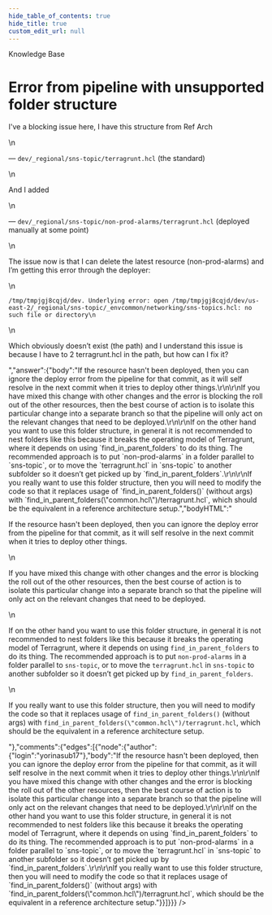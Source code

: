 ```yaml
---
hide_table_of_contents: true
hide_title: true
custom_edit_url: null
---
```



<CenterLayout>
<span class="title">Knowledge Base</span>
<h1>Error from pipeline with unsupported folder structure</h1>
<GitHub json={{"id":"D_kwDOF8slf84AO3hC","number":222,"author":{"login":"yorinasub17"},"title":"Error from pipeline with unsupported folder structure","body":"I've a blocking issue here, I have this structure from Ref Arch\r\n\r\n— `dev/_regional/sns-topic/terragrunt.hcl` (the standard)\r\n\r\nAnd I added\r\n\r\n— `dev/_regional/sns-topic/non-prod-alarms/terragrunt.hcl` (deployed manually at some point)\r\n\r\nThe issue now is that I can delete the latest resource (non-prod-alarms) and I’m getting this error through the deployer:\r\n\r\n```\r\n/tmp/tmpjgj8cqjd/dev. Underlying error: open /tmp/tmpjgj8cqjd/dev/us-east-2/_regional/sns-topic/_envcommon/networking/sns-topics.hcl: no such file or directory\r\n```\r\n\r\nWhich obviously doesn’t exist (the path) and I understand this issue is because I have to 2 terragrunt.hcl in the path, but how can I fix it?","bodyHTML":"<p dir=\"auto\">I've a blocking issue here, I have this structure from Ref Arch</p>\n<p dir=\"auto\">— <code class=\"notranslate\">dev/_regional/sns-topic/terragrunt.hcl</code> (the standard)</p>\n<p dir=\"auto\">And I added</p>\n<p dir=\"auto\">— <code class=\"notranslate\">dev/_regional/sns-topic/non-prod-alarms/terragrunt.hcl</code> (deployed manually at some point)</p>\n<p dir=\"auto\">The issue now is that I can delete the latest resource (non-prod-alarms) and I’m getting this error through the deployer:</p>\n<div class=\"snippet-clipboard-content notranslate position-relative overflow-auto\" data-snippet-clipboard-copy-content=\"/tmp/tmpjgj8cqjd/dev. Underlying error: open /tmp/tmpjgj8cqjd/dev/us-east-2/_regional/sns-topic/_envcommon/networking/sns-topics.hcl: no such file or directory\"><pre class=\"notranslate\"><code>/tmp/tmpjgj8cqjd/dev. Underlying error: open /tmp/tmpjgj8cqjd/dev/us-east-2/_regional/sns-topic/_envcommon/networking/sns-topics.hcl: no such file or directory\n</code></pre></div>\n<p dir=\"auto\">Which obviously doesn’t exist (the path) and I understand this issue is because I have to 2 terragrunt.hcl in the path, but how can I fix it?</p>","answer":{"body":"If the resource hasn't been deployed, then you can ignore the deploy error from the pipeline for that commit, as it will self resolve in the next commit when it tries to deploy other things.\r\n\r\nIf you have mixed this change with other changes and the error is blocking the roll out of the other resources, then the best course of action is to isolate this particular change into a separate branch so that the pipeline will only act on the relevant changes that need to be deployed.\r\n\r\nIf on the other hand you want to use this folder structure, in general it is not recommended to nest folders like this because it breaks the operating model of Terragrunt, where it depends on using `find_in_parent_folders` to do its thing. The recommended approach is to put `non-prod-alarms` in a folder parallel to `sns-topic`, or to move the `terragrunt.hcl` in `sns-topic` to another subfolder so it doesn’t get picked up by `find_in_parent_folders`.\r\n\r\nIf you really want to use this folder structure, then you will need to modify the code so that it replaces usage of `find_in_parent_folders()` (without args) with `find_in_parent_folders(\"common.hcl\")/terragrunt.hcl`, which should be the equivalent in a reference architecture setup.","bodyHTML":"<p dir=\"auto\">If the resource hasn't been deployed, then you can ignore the deploy error from the pipeline for that commit, as it will self resolve in the next commit when it tries to deploy other things.</p>\n<p dir=\"auto\">If you have mixed this change with other changes and the error is blocking the roll out of the other resources, then the best course of action is to isolate this particular change into a separate branch so that the pipeline will only act on the relevant changes that need to be deployed.</p>\n<p dir=\"auto\">If on the other hand you want to use this folder structure, in general it is not recommended to nest folders like this because it breaks the operating model of Terragrunt, where it depends on using <code class=\"notranslate\">find_in_parent_folders</code> to do its thing. The recommended approach is to put <code class=\"notranslate\">non-prod-alarms</code> in a folder parallel to <code class=\"notranslate\">sns-topic</code>, or to move the <code class=\"notranslate\">terragrunt.hcl</code> in <code class=\"notranslate\">sns-topic</code> to another subfolder so it doesn’t get picked up by <code class=\"notranslate\">find_in_parent_folders</code>.</p>\n<p dir=\"auto\">If you really want to use this folder structure, then you will need to modify the code so that it replaces usage of <code class=\"notranslate\">find_in_parent_folders()</code> (without args) with <code class=\"notranslate\">find_in_parent_folders(\"common.hcl\")/terragrunt.hcl</code>, which should be the equivalent in a reference architecture setup.</p>"},"comments":{"edges":[{"node":{"author":{"login":"yorinasub17"},"body":"If the resource hasn't been deployed, then you can ignore the deploy error from the pipeline for that commit, as it will self resolve in the next commit when it tries to deploy other things.\r\n\r\nIf you have mixed this change with other changes and the error is blocking the roll out of the other resources, then the best course of action is to isolate this particular change into a separate branch so that the pipeline will only act on the relevant changes that need to be deployed.\r\n\r\nIf on the other hand you want to use this folder structure, in general it is not recommended to nest folders like this because it breaks the operating model of Terragrunt, where it depends on using `find_in_parent_folders` to do its thing. The recommended approach is to put `non-prod-alarms` in a folder parallel to `sns-topic`, or to move the `terragrunt.hcl` in `sns-topic` to another subfolder so it doesn’t get picked up by `find_in_parent_folders`.\r\n\r\nIf you really want to use this folder structure, then you will need to modify the code so that it replaces usage of `find_in_parent_folders()` (without args) with `find_in_parent_folders(\"common.hcl\")/terragrunt.hcl`, which should be the equivalent in a reference architecture setup."}}]}}} />

</CenterLayout>
  

<!-- ##DOCS-SOURCER-START
{
  "sourcePlugin": "github-discussions",
  "hash": "5d35e5d30e2dd587087a6d04695e92a1"
}
##DOCS-SOURCER-END -->
